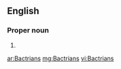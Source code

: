 ==English==

===Proper noun===
{{head|en|noun plural form}}

# {{plural of|Bactrian|lang=en}}

[[ar:Bactrians]]
[[mg:Bactrians]]
[[vi:Bactrians]]
